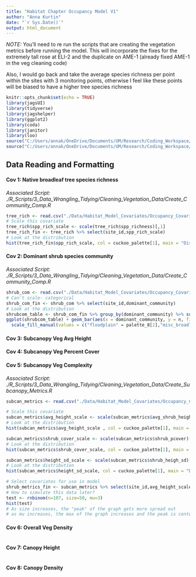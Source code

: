 ```yaml
---
title: "Habitat Chapter Occupancy Model V1"
author: "Anna Kurtin"
date: "`r Sys.Date()`"
output: html_document
---
```


*NOTE:* You'll need to re run the scripts that are creating the vegetation metrics before running the model. This will incorporate the fixes for the extremely tall rose at ELI-2 and the duplicate on AME-1 (already fixed AME-1 in the veg cleaning code)

Also, I would go back and take the average species richness per point within the sites with 3 monitoring points, otherwise I feel like these points will be biased to have a higher tree species richness

```r
knitr::opts_chunk$set(echo = TRUE)
library(jagsUI)
library(tidyverse)
library(jagshelper)
library(ggplot2)
library(coda)
library(janitor)
library(loo)
source("C:/Users/annak/OneDrive/Documents/UM/Research/Coding_Workspace/Cuckoo-Research/R_Scripts/5_Visualization/Create_HexCodes_CuckooColorBlind.R")
source("C:/Users/annak/OneDrive/Documents/UM/Research/Coding_Workspace/Cuckoo-Research/R_Scripts/6_Function_Scripts/Create_SiteColumn_fromPointID.R")
```

## Data Reading and Formatting

#### Cov 1: Native broadleaf tree species richness
*Associated Script: ./R_Scripts/3_Data_Wrangling_Tidying/Cleaning_Vegetation_Data/Create_Community_Comp.R*
```R
tree_rich <- read.csv("./Data/Habitat_Model_Covariates/Occupancy_Covariates/2023_ARUSites_TreeSppRich_5-24.csv")
# Scale this covariate
tree_rich$spp_rich_scale <- scale(tree_rich$spp_richness)[,1]
tree_rich_fin <- tree_rich %>% select(site_id,spp_rich_scale)
# Look at the distribution 
hist(tree_rich_fin$spp_rich_scale, col = cuckoo_palette[1], main = "Distribution of Scaled Tree Species Richness")
```

#### Cov 2: Dominant shrub species community
*Associated Script: ./R_Scripts/3_Data_Wrangling_Tidying/Cleaning_Vegetation_Data/Create_Community_Comp.R*
```R
shrub_com <- read.csv("./Data/Habitat_Model_Covariates/Occupancy_Covariates/2023_ARUSites_ShrubDominantCommunity_5-24.csv")
# Can't scale- categorical
shrub_com_fin <- shrub_com %>% select(site_id,dominant_community)
# Look at the distribution 
shrubcom_table <- shrub_com_fin %>% group_by(dominant_community) %>% summarize(n=n())
ggplot(shrubcom_table) + geom_bar(aes(x = dominant_community, y = n, fill = dominant_community),stat = "identity")+
  scale_fill_manual(values = c("floodplain" = palette_8[2],"misc_broadleaf" = palette_8[4], "upland" = palette_8[6], "invasive" = palette_8[8])) +theme_minimal()
```

#### Cov 3: Subcanopy Veg Avg Height
#### Cov 4: Subcanopy Veg Percent Cover
#### Cov 5: Subcanopy Veg Complexity 
*Associated Script: ./R_Scripts/3_Data_Wrangling_Tidying/Cleaning_Vegetation_Data/Create_Subcanopy_Metrics.R*
```R
subcan_metrics <- read.csv("./Data/Habitat_Model_Covariates/Occupancy_Covariates/2023_ARUSites_SubCanopyMetrics_5-24.csv")

# Scale this covariate
subcan_metrics$avg_height_scale <- scale(subcan_metrics$avg_shrub_height)[,1]
# Look at the distribution 
hist(subcan_metrics$avg_height_scale , col = cuckoo_palette[1], main = "Distribution of Scaled Subcanopy Height")

subcan_metrics$shrub_cover_scale <- scale(subcan_metrics$shrub_pcover)[,1]
# Look at the distribution 
hist(subcan_metrics$shrub_cover_scale, col = cuckoo_palette[1], main = "Distribution of Scaled Subcanopy Percent Cover")

subcan_metrics$height_sd_scale <- scale(subcan_metrics$shrub_heigh_sd)[,1]
# Look at the distribution 
hist(subcan_metrics$height_sd_scale, col = cuckoo_palette[1], main = "Distribution of Scaled Subcanopy SD of Height")

# Select covariates for use in model 
shrub_metrics_fin <- subcan_metrics %>% select(site_id,avg_height_scale, shrub_cover_scale, height_sd_scale)
# How to simulate this data later?
test <- rnbinom(n=107, size=50, mu=3)
hist(test)
# As size increases, the "peak" of the graph gets more spread out
# as mu increases, the max of the graph increases and the peak is centered around that number
```

#### Cov 6: Overall Veg Density
```R

```

#### Cov 7: Canopy Height
```R


```

#### Cov 8: Canopy Density
```R


```